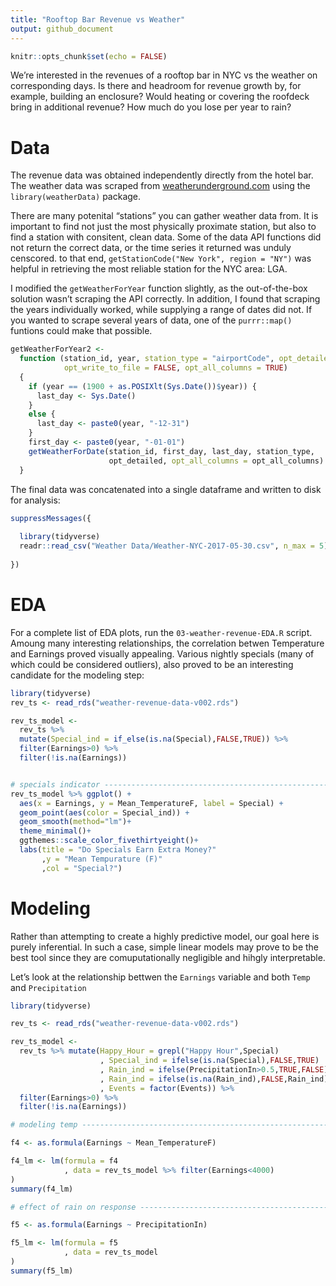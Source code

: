 ```yaml
---
title: "Rooftop Bar Revenue vs Weather"
output: github_document
---
```


```r
knitr::opts_chunk$set(echo = FALSE)
```

We're interested in the revenues of a rooftop bar in NYC vs the weather on corresponding days. Is there and headroom for revenue growth by, for example, building an enclosure? Would heating or covering the roofdeck bring in additional revenue? How much do you lose per year to rain?


# Data

The revenue data was obtained independently directly from the hotel bar. The weather data was scraped from [weatherunderground.com](https://www.wunderground.com/) using the `library(weatherData)` package. 

There are many potenital "stations" you can gather weather data from. It is important to find not just the most physically proximate station, but also to find a station with consitent, clean data. Some of the data API functions did not return the correct data, or the time series it returned was unduly censcored. to that end, `getStationCode("New York", region = "NY")` was helpful in retrieving the most reliable station for the NYC area: LGA. 

I modified the `getWeatherForYear` function slightly, as the out-of-the-box solution wasn't scraping the API correctly. In addition, I found that scraping the years individually worked, while supplying a range of dates did not. If you wanted to scrape several years of data, one of the `purrr::map()` funtions could make that possible.  

```r

getWeatherForYear2 <- 
  function (station_id, year, station_type = "airportCode", opt_detailed = TRUE, 
            opt_write_to_file = FALSE, opt_all_columns = TRUE) 
  {
    if (year == (1900 + as.POSIXlt(Sys.Date())$year)) {
      last_day <- Sys.Date()
    }
    else {
      last_day <- paste0(year, "-12-31")
    }
    first_day <- paste0(year, "-01-01")
    getWeatherForDate(station_id, first_day, last_day, station_type, 
                      opt_detailed, opt_all_columns = opt_all_columns)
  }

```

The final data was concatenated into a single dataframe and written to disk for analysis:

```r

suppressMessages({
  
  library(tidyverse)
  readr::read_csv("Weather Data/Weather-NYC-2017-05-30.csv", n_max = 5) %>% knitr::kable() 
  
})
```


# EDA

For a complete list of EDA plots, run the `03-weather-revenue-EDA.R` script. Amoung many interesting relationships, the correlation betwen Temperature and Earnings proved visually appealing. Various nightly specials (many of which could be considered outliers), also proved to be an interesting candidate for the modeling step:

```r
library(tidyverse)
rev_ts <- read_rds("weather-revenue-data-v002.rds")

rev_ts_model <- 
  rev_ts %>% 
  mutate(Special_ind = if_else(is.na(Special),FALSE,TRUE)) %>% 
  filter(Earnings>0) %>% 
  filter(!is.na(Earnings))


# specials indicator ------------------------------------------------------
rev_ts_model %>% ggplot() + 
  aes(x = Earnings, y = Mean_TemperatureF, label = Special) + 
  geom_point(aes(color = Special_ind)) + 
  geom_smooth(method="lm")+
  theme_minimal()+
  ggthemes::scale_color_fivethirtyeight()+
  labs(title = "Do Specials Earn Extra Money?"
       ,y = "Mean Tempurature (F)"
       ,col = "Special?")

```

# Modeling

Rather than attempting to create a highly predictive model, our goal here is purely inferential. In such a case, simple linear models may prove to be the best tool since they are comuputationally negligible and hihgly interpretable. 

Let's look at the relationship bettwen the `Earnings` variable and both `Temp` and `Precipitation`

```r

library(tidyverse)

rev_ts <- read_rds("weather-revenue-data-v002.rds")

rev_ts_model <- 
  rev_ts %>% mutate(Happy_Hour = grepl("Happy Hour",Special)
                    , Special_ind = ifelse(is.na(Special),FALSE,TRUE)
                    , Rain_ind = ifelse(PrecipitationIn>0.5,TRUE,FALSE)
                    , Rain_ind = ifelse(is.na(Rain_ind),FALSE,Rain_ind)
                    , Events = factor(Events)) %>% 
  filter(Earnings>0) %>% 
  filter(!is.na(Earnings))

# modeling temp -----------------------------------------------------------

f4 <- as.formula(Earnings ~ Mean_TemperatureF)

f4_lm <- lm(formula = f4
            , data = rev_ts_model %>% filter(Earnings<4000)
)
summary(f4_lm)

```


```r

# effect of rain on response ----------------------------------------------

f5 <- as.formula(Earnings ~ PrecipitationIn)

f5_lm <- lm(formula = f5
            , data = rev_ts_model
)
summary(f5_lm)
```



